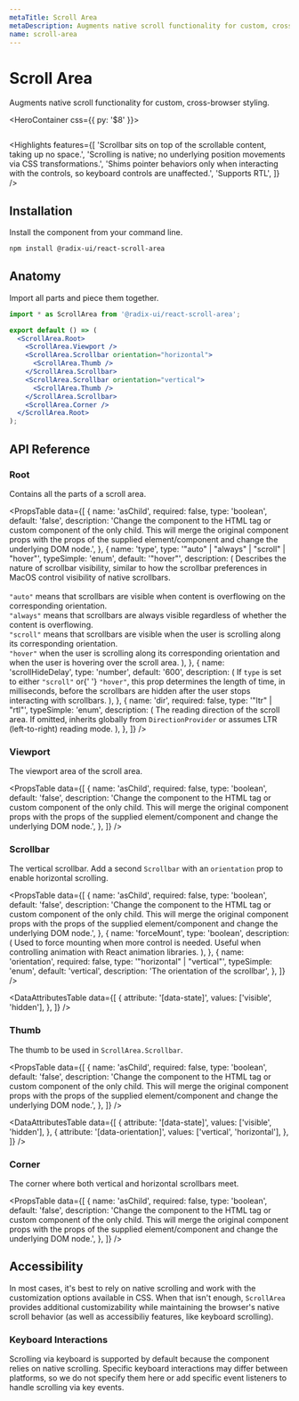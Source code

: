 ```yaml
---
metaTitle: Scroll Area
metaDescription: Augments native scroll functionality for custom, cross-browser styling.
name: scroll-area
---
```


# Scroll Area

<Description>
  Augments native scroll functionality for custom, cross-browser styling.
</Description>

<HeroContainer css={{ py: '$8' }}>
  <ScrollAreaDemo />
</HeroContainer>

```jsx hero template=ScrollArea

```

<Highlights
  features={[
    'Scrollbar sits on top of the scrollable content, taking up no space.',
    'Scrolling is native; no underlying position movements via CSS transformations.',
    'Shims pointer behaviors only when interacting with the controls, so keyboard controls are unaffected.',
    'Supports RTL',
  ]}
/>

## Installation

Install the component from your command line.

```bash
npm install @radix-ui/react-scroll-area
```

## Anatomy

Import all parts and piece them together.

```jsx
import * as ScrollArea from '@radix-ui/react-scroll-area';

export default () => (
  <ScrollArea.Root>
    <ScrollArea.Viewport />
    <ScrollArea.Scrollbar orientation="horizontal">
      <ScrollArea.Thumb />
    </ScrollArea.Scrollbar>
    <ScrollArea.Scrollbar orientation="vertical">
      <ScrollArea.Thumb />
    </ScrollArea.Scrollbar>
    <ScrollArea.Corner />
  </ScrollArea.Root>
);
```

## API Reference

### Root

Contains all the parts of a scroll area.

<PropsTable
  data={[
    {
      name: 'asChild',
      required: false,
      type: 'boolean',
      default: 'false',
      description:
        'Change the component to the HTML tag or custom component of the only child. This will merge the original component props with the props of the supplied element/component and change the underlying DOM node.',
    },
    {
      name: 'type',
      type: '"auto" | "always" | "scroll" | "hover"',
      typeSimple: 'enum',
      default: '"hover"',
      description: (
        <span>
          Describes the nature of scrollbar visibility, similar to how the
          scrollbar preferences in MacOS control visibility of native
          scrollbars.
          <br />
          <br />
          <Code>"auto"</Code> means that scrollbars are visible when content is overflowing
          on the corresponding orientation.
          <br />
          <Code>"always"</Code> means that scrollbars are always visible regardless
          of whether the content is overflowing.
          <br />
          <Code>"scroll"</Code> means that scrollbars are visible when the user is
          scrolling along its corresponding orientation.
          <br />
          <Code>"hover"</Code> when the user is scrolling along its corresponding
          orientation and when the user is hovering over the scroll area.
        </span>
      ),
    },
    {
      name: 'scrollHideDelay',
      type: 'number',
      default: '600',
      description: (
        <span>
          If <Code>type</Code> is set to either <Code>"scroll"</Code> or{' '}
          <Code>"hover"</Code>, this prop determines the length of time, in
          milliseconds, before the scrollbars are hidden after the user stops
          interacting with scrollbars.
        </span>
      ),
    },
    {
      name: 'dir',
      required: false,
      type: '"ltr" | "rtl"',
      typeSimple: 'enum',
      description: (
        <span>
          The reading direction of the scroll area. If omitted, inherits
          globally from <Code>DirectionProvider</Code> or assumes LTR
          (left-to-right) reading mode.
        </span>
      ),
    },
  ]}
/>

### Viewport

The viewport area of the scroll area.

<PropsTable
  data={[
    {
      name: 'asChild',
      required: false,
      type: 'boolean',
      default: 'false',
      description:
        'Change the component to the HTML tag or custom component of the only child. This will merge the original component props with the props of the supplied element/component and change the underlying DOM node.',
    },
  ]}
/>

### Scrollbar

The vertical scrollbar. Add a second `Scrollbar` with an `orientation` prop to enable horizontal scrolling.

<PropsTable
  data={[
    {
      name: 'asChild',
      required: false,
      type: 'boolean',
      default: 'false',
      description:
        'Change the component to the HTML tag or custom component of the only child. This will merge the original component props with the props of the supplied element/component and change the underlying DOM node.',
    },
    {
      name: 'forceMount',
      type: 'boolean',
      description: (
        <span>
          Used to force mounting when more control is needed. Useful when
          controlling animation with React animation libraries.
        </span>
      ),
    },
    {
      name: 'orientation',
      required: false,
      type: '"horizontal" | "vertical"',
      typeSimple: 'enum',
      default: 'vertical',
      description: 'The orientation of the scrollbar',
    },
  ]}
/>

<DataAttributesTable
  data={[
    {
      attribute: '[data-state]',
      values: ['visible', 'hidden'],
    },
  ]}
/>

### Thumb

The thumb to be used in `ScrollArea.Scrollbar`.

<PropsTable
  data={[
    {
      name: 'asChild',
      required: false,
      type: 'boolean',
      default: 'false',
      description:
        'Change the component to the HTML tag or custom component of the only child. This will merge the original component props with the props of the supplied element/component and change the underlying DOM node.',
    },
  ]}
/>

<DataAttributesTable
  data={[
    {
      attribute: '[data-state]',
      values: ['visible', 'hidden'],
    },
    {
      attribute: '[data-orientation]',
      values: ['vertical', 'horizontal'],
    },
  ]}
/>

### Corner

The corner where both vertical and horizontal scrollbars meet.

<PropsTable
  data={[
    {
      name: 'asChild',
      required: false,
      type: 'boolean',
      default: 'false',
      description:
        'Change the component to the HTML tag or custom component of the only child. This will merge the original component props with the props of the supplied element/component and change the underlying DOM node.',
    },
  ]}
/>

## Accessibility

In most cases, it's best to rely on native scrolling and work with the customization options available in CSS. When that isn't enough, `ScrollArea` provides additional customizability while maintaining the browser's native scroll behavior (as well as accessibiliy features, like keyboard scrolling).

### Keyboard Interactions

Scrolling via keyboard is supported by default because the component relies on native scrolling. Specific keyboard interactions may differ between platforms, so we do not specify them here or add specific event listeners to handle scrolling via key events.
